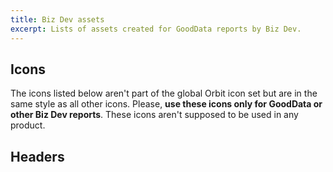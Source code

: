 ```yaml
---
title: Biz Dev assets
excerpt: Lists of assets created for GoodData reports by Biz Dev.
---
```



## Icons

The icons listed below aren't part of the global Orbit icon set
but are in the same style as all other icons.
Please, **use these icons only for GoodData or other Biz Dev reports**.
These icons aren't supposed to be used in any product.

<ImagesDownloadList listName="icons" />

## Headers

<ImagesDownloadList listName="headers" />
